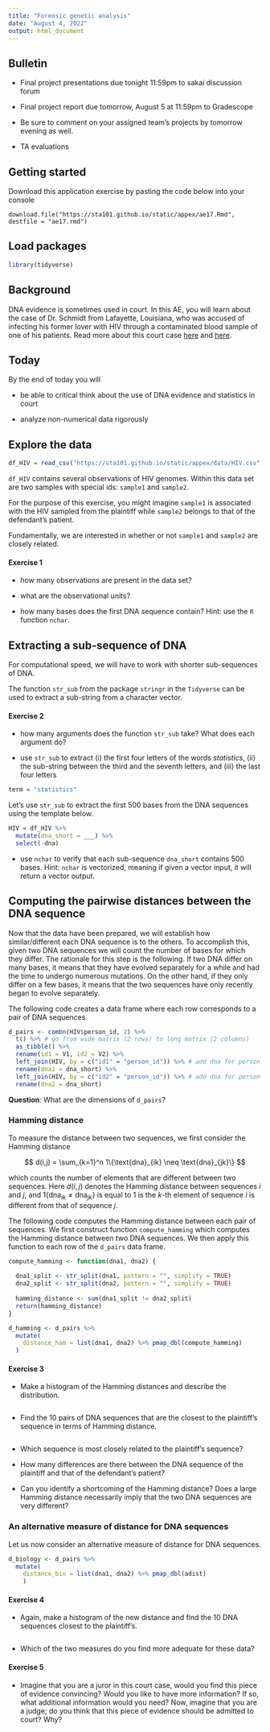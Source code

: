 ```yaml
---
title: "Forensic genetic analysis"
date: "August 4, 2022"
output: html_document
---
```


## Bulletin

-   Final project presentations due tonight 11:59pm to sakai discussion forum

-   Final project report due tomorrow, August 5 at 11:59pm to Gradescope

-   Be sure to comment on your assigned team's projects by tomorrow evening as well.

- TA evaluations

## Getting started

Download this application exercise by pasting the code below into your console

    download.file("https://sta101.github.io/static/appex/ae17.Rmd",
    destfile = "ae17.rmd")

## Load packages

```r
library(tidyverse)
```

## Background

DNA evidence is sometimes used in court. In this AE, you will learn about the case of Dr. Schmidt from Lafayette, Louisiana, who was accused of infecting his former lover with HIV through a contaminated blood sample of one of his patients. Read more about this court case [here](https://www.wired.com/story/strands-of-evidence-genetic-testing-trial/) and [here](https://www.science.org/content/article/novel-dna-evidence-may-get-its-day-court).

## Today

By the end of today you will

-   be able to critical think about the use of DNA evidence and statistics in court

-   analyze non-numerical data rigorously

## Explore the data

```r
df_HIV = read_csv("https://sta101.github.io/static/appex/data/HIV.csv")
```

`df_HIV` contains several observations of HIV genomes. Within this data set are two samples with special ids: `sample1` and `sample2`. 

For the purpose of this exercise, you might imagine `sample1` is associated with the HIV sampled from the plaintiff while `sample2` belongs to that of the defendant's patient.

Fundamentally, we are interested in whether or not `sample1` and `sample2` are closely related.

#### Exercise 1

-   how many observations are present in the data set?

-   what are the observational units?

-   how many bases does the first DNA sequence contain? Hint: use the `R` function `nchar`.

## Extracting a sub-sequence of DNA

For computational speed, we will have to work with shorter sub-sequences of DNA.

The function `str_sub` from the package `stringr` in the `Tidyverse` can be used to extract a sub-string from a character vector.

#### Exercise 2

-   how many arguments does the function `str_sub` take? What does each argument do?

-   use `str_sub` to extract (i) the first four letters of the words *statistics*, (ii) the sub-string between the third and the seventh letters, and (iii) the last four letters

```r
term = "statistics"
```


Let's use `str_sub` to extract the first 500 bases from the DNA sequences using the template below.

```r
HIV = df_HIV %>% 
  mutate(dna_short = ___) %>%
  select(-dna)
```

-   use `nchar` to verify that each sub-sequence `dna_short` contains 500 bases. Hint: `nchar` is vectorized, meaning if given a vector input, it will return a vector output.

## Computing the pairwise distances between the DNA sequence

Now that the data have been prepared, we will establish how similar/different each DNA sequence is to the others. To accomplish this, given two DNA sequences we will count the number of bases for which they differ. The rationale for this step is the following. If two DNA differ on many bases, it means that they have evolved separately for a while and had the time to undergo numerous mutations. On the other hand, if they only differ on a few bases, it means that the two sequences have only recently began to evolve separately.

The following code creates a data frame where each row corresponds to a pair of DNA sequences.

```r
d_pairs <- combn(HIV$person_id, 2) %>%
  t() %>% # go from wide matrix (2 rows) to long matrix (2 columns)
  as_tibble() %>%
  rename(id1 = V1, id2 = V2) %>%
  left_join(HIV, by = c("id1" = "person_id")) %>% # add dna for person 1
  rename(dna1 = dna_short) %>%
  left_join(HIV, by = c("id2" = "person_id")) %>% # add dna for person 1
  rename(dna2 = dna_short)
```

**Question**: What are the dimensions of `d_pairs`?

### Hamming distance

To measure the distance between two sequences, we first consider the Hamming distance

$$
d(i,j) = \sum_{k=1}^n 1\{\text{dna}_{ik} \neq \text{dna}_{jk}\} 
$$

which counts the number of elements that are different between two sequences. Here $d(i,j)$ denotes the Hamming distance between sequences $i$ and $j$, and $1\{\text{dna}_{ik} \neq \text{dna}_{jk}\}$ is equal to $1$ is the $k$-th element of sequence $i$ is different from that of sequence $j$.

The following code computes the Hamming distance between each pair of sequences. We first construct function `compute_hamming` which computes the Hamming distance between two DNA sequences. We then apply this function to each row of the `d_pairs` data frame.

```r
compute_hamming <- function(dna1, dna2) {
  
  dna1_split <- str_split(dna1, pattern = "", simplify = TRUE)
  dna2_split <- str_split(dna2, pattern = "", simplify = TRUE)
  
  hamming_distance <- sum(dna1_split != dna2_split)
  return(hamming_distance)
}

d_hamming <- d_pairs %>%
  mutate(
    distance_ham = list(dna1, dna2) %>% pmap_dbl(compute_hamming)
  )
```

#### Exercise 3

- Make a histogram of the Hamming distances and describe the distribution.

```r

```

- Find the 10 pairs of DNA sequences that are the closest to the plaintiff's sequence in terms of Hamming distance.

```r

```

- Which sequence is most closely related to the plaintiff's sequence?

- How many differences are there between the DNA sequence of the plaintiff and that of the defendant's patient?

- Can you identify a shortcoming of the Hamming distance? Does a large Hamming distance necessarily imply that the two DNA sequences are very different?

### An alternative measure of distance for DNA sequences

Let us now consider an alternative measure of distance for DNA sequences.

```r
d_biology <- d_pairs %>%
  mutate(
    distance_bio = list(dna1, dna2) %>% pmap_dbl(adist)
    )
```

#### Exercise 4

- Again, make a histogram of the new distance and find the 10 DNA sequences closest to the plaintiff's.

```r

```

- Which of the two measures do you find more adequate for these data?

#### Exercise 5

- Imagine that you are a juror in this court case, would you find this piece of evidence convincing? Would you like to have more information? If so, what additional information would you need? Now, imagine that you are a judge; do you think that this piece of evidence should be admitted to court? Why?